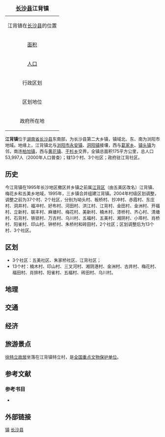 {{noteTA
|T=zh-hans:江背镇; zh-hant:江背鎮;
}}
{{Otheruses
|subject=[[湖南省|湖南省]][[长沙县|长沙县]]所辖“'''[[镇|镇]]'''”
|other=同名中国乡镇区划单位
|江背镇
}}
{| border="1" cellpadding="2" cellspacing="0" align="right"
|+ <font size="+1">'''[[长沙县|长沙县]]江背镇'''</font>
|-----
|align=center colspan=2|江背镇在[[长沙县|长沙县]]的位置<br>
{{Image label begin|image=Divisions of Changsha county.gif|width={{{width|280}}}|float={{{float|none}}}}} 
{{Image label|x=0.50|y=0.79|scale={{{width|340}}}|text='''江背镇'''}} 
{{Image label|x=0.62|y=0.835|scale={{{width|340}}}|text=[[File:Red_pog.svg|9px]]}} 
{{Image label end}}
|-----
| [[面积|面积]]|| <font size="2">175[[公里|公里]]<sup>2</sup>
|-----
| [[人口|人口]] || <font size="2">53,997人(2000年)
|-----
| 行政区划 || <font size="2">13村、3社区
|-----
| 区划地位 || 长沙县乡镇
|-----
| 政府所在地 ||江背社区
|}

'''江背镇'''位于[[湖南省|湖南省]][[长沙县|长沙县]]东南部，为长沙县第二大乡镇，镇域北、东、南为浏阳市地域。地缘上，江背镇北与[[浏阳市|浏阳市]][[永安镇_(浏阳市)|永安镇]]、[[洞阳镇_(浏阳市)|洞阳镇]]接壤，西与[[葛家乡|葛家乡]]、[[镇头镇|镇头镇]]为邻，南连[[柏加镇|柏加镇]]，西与[[黄花镇|黄花镇]]、[[干杉乡|干杉乡]]交界，全镇总面积175平方公里，总人口53,997人（2000年人口普查）；辖13个村、3个社区；政府驻江背社区。

==历史==
今江背镇在1995年长沙地区撤区并乡镇之前属[[江背区|江背区]]（由五美区改名）江背镇、梅花乡和五美乡地域，1995年，三乡镇合并组建江背镇。2004年村级区划调整，调整之前为37个村、2个社区，分别为坳头村、板桥村、抄冲村、赤霞村、东庄村、洞井村、福冲村、好布村、河田村、洪江村、江背村、金田村、金洲村、开福村、立新村、联丰村、麻塘村、梅花村、美新村、楠木村、漆桥村、齐心村、清塘村、石背村、铁锁村、万古村、乌川村、五福村、五美村、湘阴村、小埠村、肖桥村、阳雀村、印山村、钟桥村、朱桥村和砖田村，2个社区；区划调整后为13个村、3个社区。

==区划==
* 3个社区：五美社区、朱家桥社区、江背社区；
* 13个村：楠木村、印山村、三叉河村、湘阴港村、金洲村、古井村、梅花村、福田村、肖排村、阳雀村、五福村、砖田村、乌川村。

==地理==

==交通==

==经济==

==旅游景点==
[[徐特立故居|徐特立故居]]坐落在江背镇特立村，是[[全国重点文物保护单位|全国重点文物保护单位]]。{{sfnb|王习加|2014|p=22}}

==参考文献==
{{reflist}}
===参考书目===
*{{cite book |editor1=王习加 |title=《长沙史话》 |chapter=文化古迹 |year=2014 |publisher=社会科学文献出版社 |location=北京市 |isbn=978-7-5097-6662-0|ref=harv}}

==外部链接==

{{长沙县行政区划}}

{{DEFAULTSORT:Jiang江背镇}}
[[Category:长沙县行政区划|镇]]
[[Category:长沙乡镇|长沙县]]